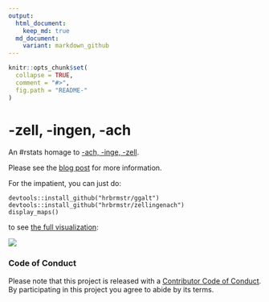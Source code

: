 ```yaml
---
output:
  html_document:
    keep_md: true
  md_document:
    variant: markdown_github
---
```


<!-- README.md is generated from README.Rmd. Please edit that file -->

```r
knitr::opts_chunk$set(
  collapse = TRUE,
  comment = "#>",
  fig.path = "README-"
)
```

<h1>-zell, -ingen, -ach</h1>

An #rstats homage to [-ach, -inge, -zell](http://truth-and-beauty.net/experiments/ach-ingen-zell/).

Please see the [blog post](https://wp.me/p23idr-ZX) for more information. 

For the impatient, you can just do:

    devtools::install_github("hrbrmstr/ggalt")
    devtools::install_github("hrbrmstr/zellingenach")
    display_maps()
    
to see [the full visualization](http://rud.is/zellingenach.html):

![](zellvis.png)

### Code of Conduct

Please note that this project is released with a [Contributor Code of Conduct](CONDUCT.md). 
By participating in this project you agree to abide by its terms.
